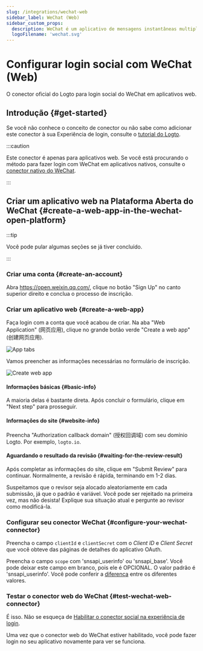 ```yaml
---
slug: /integrations/wechat-web
sidebar_label: WeChat (Web)
sidebar_custom_props:
  description: WeChat é um aplicativo de mensagens instantâneas multiplataforma.
  logoFilename: 'wechat.svg'
---
```



# Configurar login social com WeChat (Web)

O conector oficial do Logto para login social do WeChat em aplicativos web.

<GuideTip />

## Introdução \{#get-started}

Se você não conhece o conceito de conector ou não sabe como adicionar este conector à sua Experiência de login, consulte o [tutorial do Logto](/connectors/social-connectors).

:::caution

Este conector é apenas para aplicativos web. Se você está procurando o método para fazer login com WeChat em aplicativos nativos, consulte o [conector nativo do WeChat](/integrations/wechat-native).

:::

## Criar um aplicativo web na Plataforma Aberta do WeChat \{#create-a-web-app-in-the-wechat-open-platform}

:::tip

Você pode pular algumas seções se já tiver concluído.

:::

### Criar uma conta \{#create-an-account}

Abra https://open.weixin.qq.com/, clique no botão "Sign Up" no canto superior direito e conclua o processo de inscrição.

### Criar um aplicativo web \{#create-a-web-app}

Faça login com a conta que você acabou de criar. Na aba "Web Application" (网页应用), clique no grande botão verde "Create a web app" (创建网页应用).

<img src="/img/assets/app-tabs.png" alt="App tabs" />

Vamos preencher as informações necessárias no formulário de inscrição.

<img src="/img/assets/create-web-app.png" alt="Create web app" />

#### Informações básicas \{#basic-info}

A maioria delas é bastante direta. Após concluir o formulário, clique em "Next step" para prosseguir.

#### Informações do site \{#website-info}

Preencha "Authorization callback domain" (授权回调域) com seu domínio Logto. Por exemplo, `logto.io`.

#### Aguardando o resultado da revisão \{#waiting-for-the-review-result}

Após completar as informações do site, clique em "Submit Review" para continuar. Normalmente, a revisão é rápida, terminando em 1-2 dias.

Suspeitamos que o revisor seja alocado aleatoriamente em cada submissão, já que o padrão é variável. Você pode ser rejeitado na primeira vez, mas não desista! Explique sua situação atual e pergunte ao revisor como modificá-la.

### Configurar seu conector WeChat \{#configure-your-wechat-connector}

Preencha o campo `clientId` e `clientSecret` com o _Client ID_ e _Client Secret_ que você obteve das páginas de detalhes do aplicativo OAuth.

Preencha o campo `scope` com 'snsapi_userinfo' ou 'snsapi_base'. Você pode deixar este campo em branco, pois ele é OPCIONAL. O valor padrão é 'snsapi_userinfo'. Você pode conferir a [diferença](https://developers.weixin.qq.com/doc/offiaccount/OA_Web_Apps/Wechat_webpage_authorization.html) entre os diferentes valores.

### Testar o conector web do WeChat \{#test-wechat-web-connector}

É isso. Não se esqueça de [Habilitar o conector social na experiência de login](/connectors/social-connectors/#enable-social-sign-in).

Uma vez que o conector web do WeChat estiver habilitado, você pode fazer login no seu aplicativo novamente para ver se funciona.
